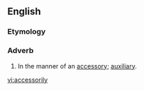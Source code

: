 ==English==

===Etymology===
{{suffix|accessory|ly}}

===Adverb===
{{en-adv}}

# In the manner of an [[accessory]]; [[auxiliary]].

[[vi:accessorily]]